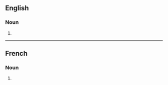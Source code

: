 ==English==

===Noun===
{{head|en|noun form}}

# {{plural of|en|bourrelet}}

----

==French==

===Noun===
{{head|fr|noun form|g=m}}

# {{plural of|fr|bourrelet}}